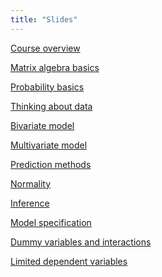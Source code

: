```yaml
---
title: "Slides"
---
```


[Course overview](overview24.qmd)

[Matrix algebra basics](matrix24.qmd)

[Probability basics](probability24.qmd)

[Thinking about data](thinkingdata24.qmd)

[Bivariate model](bivariate24.qmd)

[Multivariate model](multivariate24.qmd)

[Prediction methods](predictionmethods24.qmd)

[Normality](normality24.qmd)

[Inference](inference24.qmd)

[Model specification](specification24.qmd)

[Dummy variables and interactions](interactions24.qmd)

[Limited dependent variables](limiteddv24.qmd)
